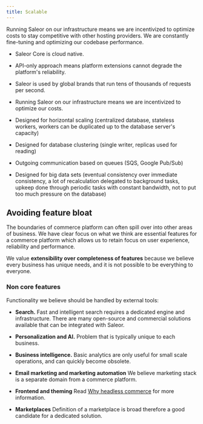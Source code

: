 ```yaml
---
title: Scalable
---
```


Running Saleor on our infrastructure means we are incentivized to optimize costs to stay competitive with other hosting providers.
We are constantly fine-tuning and optimizing our codebase performance.

- Saleor Core is cloud native.

- API-only approach means platform extensions cannot degrade the platform's reliability.

- Saleor is used by global brands that run tens of thousands of requests per second.

- Running Saleor on our infrastructure means we are incentivized to optimize our costs.

- Designed for horizontal scaling
  (centralized database, stateless workers, workers can be duplicated up to the database server's capacity)

- Designed for database clustering (single writer, replicas used for reading)

- Outgoing communication based on queues (SQS, Google Pub/Sub)

- Designed for big data sets
  (eventual consistency over immediate consistency, a lot of recalculation delegated to background tasks,
  upkeep done through periodic tasks with constant bandwidth, not to put too much pressure on the database)

## Avoiding feature bloat

The boundaries of commerce platform can often spill over into other areas of business.
We have clear focus on what we think are essential features for a commerce platform
which allows us to retain focus on user experience, reliability and performance.

We value **extensibility over completeness of features** because we believe every business has unique needs,
and it is not possible to be everything to everyone.

### Non core features

Functionality we believe should be handled by external tools:

- **Search.**
  Fast and intelligent search requires a dedicated engine and infrastructure.
  There are many open-source and commercial solutions available that can be integrated with Saleor.

- **Personalization and AI.** Problem that is typically unique to each business.

- **Business intelligence.**
  Basic analytics are only useful for small scale operations, and can quickly become obsolete.

- **Email marketing and marketing automation**
  We believe marketing stack is a separate domain from a commerce platform.

- **Frontend and theming**
  Read [Why headless commerce](overview/why-saleor/headless.mdx) for more information.

- **Marketplaces**
  Definition of a marketplace is broad therefore a good candidate for a dedicated solution.
